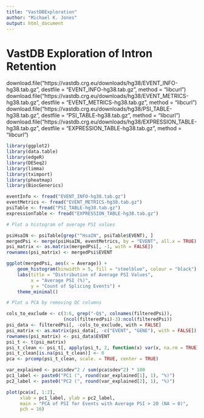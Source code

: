 ```yaml
---
title: "VastDBExploration"
author: "Michael K. Jones"
output: html_document
---
```

# VastDB Exploration of Intron Retention

download.file("https://vastdb.crg.eu/downloads/hg38/EVENT_INFO-hg38.tab.gz", destfile = "EVENT_INFO-hg38.tab.gz", method = "libcurl")
download.file("https://vastdb.crg.eu/downloads/hg38/EVENT_METRICS-hg38.tab.gz", destfile = "EVENT_METRICS-hg38.tab.gz", method = "libcurl")
download.file("https://vastdb.crg.eu/downloads/hg38/PSI_TABLE-hg38.tab.gz", destfile = "PSI_TABLE-hg38.tab.gz", method = "libcurl")
download.file("https://vastdb.crg.eu/downloads/hg38/EXPRESSION_TABLE-hg38.tab.gz", destfile = "EXPRESSION_TABLE-hg38.tab.gz", method = "libcurl")

```r
library(ggplot2)
library(data.table)
library(edgeR)
library(DESeq2)
library(limma)
library(tximport)
library(pheatmap)
library(BiocGenerics)

eventInfo <- fread("EVENT_INFO-hg38.tab.gz")
eventMetrics <- fread("EVENT_METRICS-hg38.tab.gz")
psiTable <- fread("PSI_TABLE-hg38.tab.gz")
expressionTable <- fread("EXPRESSION_TABLE-hg38.tab.gz")

# Plot a histogram of average PSI values

psiHsaIN <- psiTable[grep("^HsaIN", psiTable$EVENT), ]                  # Filter psiTable to IR events
mergedPsi <- merge(psiHsaIN, eventMetrics, by = "EVENT", all.x = TRUE)  # Merge with eventMetrics for average values
psi_matrix <- as.matrix(mergedPsi[, -1, with = FALSE])                  # remove non-numeric values
rownames(psi_matrix) <- mergedPsi$EVENT                                 # extract PSI values

ggplot(mergedPsi, aes(x = Average)) +
    geom_histogram(binwidth = 5, fill = "steelblue", colour = "black") +
    labs(title = "Distribution of Average PSI Values",
         x = "Average PSI (%)",
         y = "Count of Splicing Events") +
    theme_minimal()

# Plot a PCA by removing QC columns

cols_to_exclude <- c(3:6, grep("-Q$", colnames(filteredPsi)),           # Remove columns with COORD, LENGTH, FullCO, and COMPLEX and summary statistics
                     (ncol(filteredPsi)-3):ncol(filteredPsi))
psi_data <- filteredPsi[, -cols_to_exclude, with = FALSE]
psi_matrix <- as.matrix(psi_data[, -c("EVENT", "GENE"), with = FALSE])
rownames(psi_matrix) <- psi_data$EVENT
psi_t <- t(psi_matrix)
psi_t_clean <- psi_t[, apply(psi_t, 2, function(x) var(x, na.rm = TRUE) > 0 & !all(is.na(x)))]
psi_t_clean[is.na(psi_t_clean)] <- 0                                    # Set NA values to 0
pca <- prcomp(psi_t_clean, scale. = TRUE, center = TRUE)

var_explained <- pca$sdev^2 / sum(pca$sdev^2) * 100                     # Calculate variance of PC1 and PC2
pc1_label <- paste0("PC1 (", round(var_explained[1], 1), "%)")
pc2_label <- paste0("PC2 (", round(var_explained[2], 1), "%)")

plot(pca$x[, 1:2],
     xlab = pc1_label, ylab = pc2_label,
     main = "PCA of PSI for Events with Average PSI > 20 (NA → 0)",
     pch = 16)


```